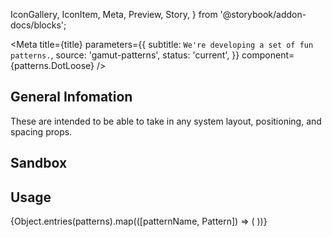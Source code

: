   IconGallery,
  IconItem,
  Meta,
  Preview,
  Story,
} from '@storybook/addon-docs/blocks';


<Meta
  title={title}
  parameters={{
    subtitle: `We're developing a set of fun patterns.`,
    source: 'gamut-patterns',
    status: 'current',
  }}
  component={patterns.DotLoose}
/>

## General Infomation

These are intended to be able to take in any system layout, positioning, and spacing props.

## Sandbox

<Preview>
  <Story name="Pattern">
    <patterns.DotLoose color={colors.hyper} height={200} />
  </Story>
</Preview>

<PropsTable of={patterns.DotLoose} />

## Usage

<IconGallery>
  {Object.entries(patterns).map(([patternName, Pattern]) => (
    <IconItem key={patternName} name={patternName}>
      <Pattern width="128px" />
    </IconItem>
  ))}
</IconGallery>
